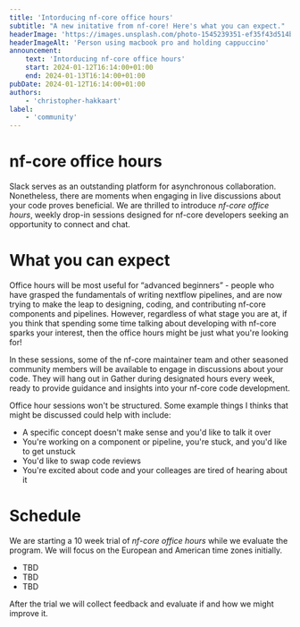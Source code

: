 ```yaml
---
title: 'Intorducing nf-core office hours'
subtitle: "A new initative from nf-core! Here's what you can expect."
headerImage: 'https://images.unsplash.com/photo-1545239351-ef35f43d514b'
headerImageAlt: 'Person using macbook pro and holding cappuccino'
announcement:
    text: 'Intorducing nf-core office hours'
    start: 2024-01-12T16:14:00+01:00
    end: 2024-01-13T16:14:00+01:00
pubDate: 2024-01-12T16:14:00+01:00
authors:
    - 'christopher-hakkaart'
label:
    - 'community'
---
```


# nf-core office hours

Slack serves as an outstanding platform for asynchronous collaboration.
Nonetheless, there are moments when engaging in live discussions about your code proves beneficial.
We are thrilled to introduce _nf-core office hours_, weekly drop-in sessions designed for nf-core developers seeking an opportunity to connect and chat.

# What you can expect

Office hours will be most useful for “advanced beginners” - people who have grasped the fundamentals of writing nextflow pipelines, and are now trying to make the leap to designing, coding, and contributing nf-core components and pipelines.
However, regardless of what stage you are at, if you think that spending some time talking about developing with nf-core sparks your interest, then the office hours might be just what you're looking for!

In these sessions, some of the nf-core maintainer team and other seasoned community members will be available to engage in discussions about your code.
They will hang out in Gather during designated hours every week, ready to provide guidance and insights into your nf-core code development.

Office hour sessions won't be structured.
Some example things I thinks that might be discussed could help with include:

-   A specific concept doesn't make sense and you'd like to talk it over
-   You're working on a component or pipeline, you're stuck, and you'd like to get unstuck
-   You'd like to swap code reviews
-   You're excited about code and your colleages are tired of hearing about it

# Schedule

We are starting a 10 week trial of _nf-core office hours_ while we evaluate the program.
We will focus on the European and American time zones initially.

-   TBD
-   TBD
-   TBD

After the trial we will collect feedback and evaluate if and how we might improve it.
